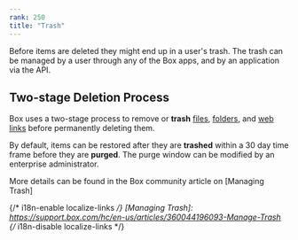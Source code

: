 ```yaml
---
rank: 250
title: "Trash"
---
```

Before items are deleted they might end up in a user's trash. The trash can be
managed by a user through any of the Box apps, and by an application via the
API.

## Two-stage Deletion Process

Box uses a two-stage process to remove or **trash** [files], [folders], and
[web links] before permanently deleting them.

By default, items can be restored after they are **trashed** within a 30 day
time frame before they are **purged**. The purge window can be modified by
an enterprise administrator.

More details can be found in the Box community article on [Managing Trash]

[files]: e://delete_files_id
[folders]: e://delete_folders_id
[web links]: e://delete_web_links_id
{/* i18n-enable localize-links */}
[Managing Trash]: https://support.box.com/hc/en-us/articles/360044196093-Manage-Trash
{/* i18n-disable localize-links */}
